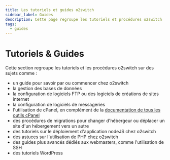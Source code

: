```yaml
---
title: Les tutoriels et guides o2switch
sidebar_label: Guides
description: Cette page regroupe les tutoriels et procédures o2switch
tags:
  - guides
---
```

# Tutoriels & Guides

Cette section regroupe les tutoriels et les procédures o2switch sur des sujets comme : 
- un guide pour savoir par ou commencer chez o2switch
- la gestion des bases de données 
- la configuration de logiciels FTP ou des logiciels de créations de sites internet 
- la configuration de logiciels de messageries 
- l'utilisation de cPanel, en complément de la [documentation de tous les outils cPanel](/cpanel/)
- des procédures de migrations pour changer d'hébergeur ou déplacer un site d'un hébergement vers un autre 
- des tutoriels sur le déploiement d'application nodeJS chez o2switch 
- des astuces sur l'utilisation de PHP chez o2switch 
- des guides plus avancés dédiés aux webmasters, comme l'utilisation de SSH 
- des tutoriels WordPress


<DocCardList />